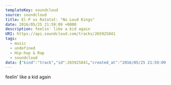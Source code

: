 ---
templateKey: soundcloud
source: soundcloud
title: El-P vs Ratatat: "No Loud Kings"
date: 2016/05/25 21:59:09 +0000
description: feelin' like a kid again
URI: https://api.soundcloud.com/tracks/265925841
tags: 
  - music
  - undefined
  - Hip-hop & Rap
  - soundcloud
data: {"kind":"track","id":265925841,"created_at":"2016/05/25 21:59:09 +0000","user_id":9356363,"duration":216679,"commentable":true,"comment_count":0,"state":"finished","original_content_size":38211584,"last_modified":"2016/05/25 21:59:09 +0000","sharing":"public","tag_list":"","permalink":"el-p-vs-ratatat-no-loud-kings","streamable":true,"embeddable_by":"all","purchase_url":null,"purchase_title":null,"label_id":null,"genre":"Hip-hop & Rap","title":"El-P vs Ratatat: \"No Loud Kings\"","description":"feelin' like a kid again","label_name":null,"release":null,"track_type":null,"key_signature":null,"isrc":null,"video_url":null,"bpm":null,"release_year":null,"release_month":null,"release_day":null,"original_format":"wav","license":"all-rights-reserved","uri":"https://api.soundcloud.com/tracks/265925841","user":{"id":9356363,"kind":"user","permalink":"dicey-troop","username":"Dicey","last_modified":"2016/03/24 20:49:20 +0000","uri":"https://api.soundcloud.com/users/9356363","permalink_url":"https://soundcloud.com/dicey-troop","avatar_url":"https://i1.sndcdn.com/avatars-000149647728-ikeulv-large.jpg"},"user_uri":"https://api.soundcloud.com/users/9356363","permalink_url":"https://soundcloud.com/dicey-troop/el-p-vs-ratatat-no-loud-kings","artwork_url":null,"stream_url":"https://api.soundcloud.com/tracks/265925841/stream","download_url":"https://api.soundcloud.com/tracks/265925841/download","waveform_url":"https://wave.sndcdn.com/volCJKsa0Okp_m.png","domain_lockings":null,"available_country_codes":null,"label":null,"secret_token":null,"secret_uri":null,"user_favorite":null,"user_playback_count":null,"playback_count":31,"download_count":0,"favoritings_count":4,"reposts_count":0,"downloadable":false,"downloads_remaining":null}
---

feelin' like a kid again
